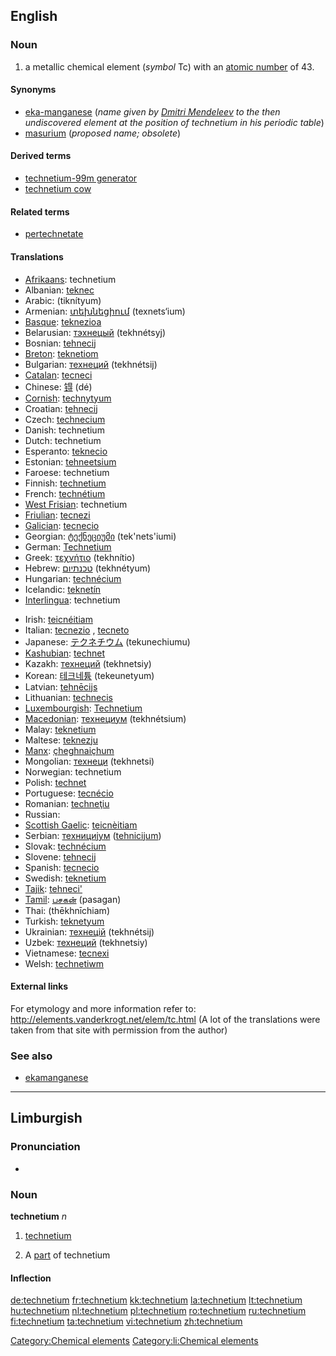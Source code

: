 {{also|Technetium}}
==English==
{{elements|Tc|molybdenum|Mo|ruthenium|Ru}}

===Noun===
{{wikipedia}}
{{en-noun|-}}

# a metallic chemical element (''symbol'' Tc) with an [[atomic number]] of 43.

====Synonyms====
* [[eka-manganese]] (''name given by [[w:Dmitri Mendeleev|Dmitri Mendeleev]] to the then undiscovered element at the position of technetium in his periodic table'')
* [[masurium]] (''proposed name; obsolete'')

====Derived terms====
* [[technetium-99m generator]]
* [[technetium cow]]

====Related terms====
* [[pertechnetate]]

====Translations====
{{top}}
* [[Afrikaans]]: technetium
* Albanian: [[teknec]]
* Arabic: {{Arab|[[تكنيتيوم]]}} (tiknítyum) {{m}}
* Armenian: [[տեխնեցիում]] (texnets‘ium)
* [[Basque]]: [[teknezioa]]
* Belarusian: [[тэхнецый]] (tekhnétsyj) {{m}}
* Bosnian: [[tehnecij]]
* [[Breton]]: [[teknetiom]]
* Bulgarian: [[технеций]] (tekhnétsij) {{m}}
* [[Catalan]]: [[tecneci]]
* Chinese: [[锝]] (dé)
* [[Cornish]]: [[technytyum]]
* Croatian: [[tehnecij]]
* Czech: [[technecium]]
* Danish: technetium
* Dutch: technetium {{n}}
* Esperanto: [[teknecio]]
* Estonian: [[tehneetsium]]
* Faroese: technetium
* Finnish: [[technetium]]
* French: [[technétium]] {{m}}
* [[West Frisian]]: technetium
* [[Friulian]]: [[tecnezi]]
* [[Galician]]: [[tecnecio]]
* Georgian: [[ტექნეციუმი]] (tek'nets'iumi)
* German: [[Technetium]] {{n}}
* Greek: [[τεχνήτιο]] (tekhnítio) {{n}}
* Hebrew: [[טכנתיום]] (tekhnétyum)
* Hungarian: [[technécium]]
* Icelandic: [[teknetín]]
* [[Interlingua]]: technetium
{{mid}}
* Irish: [[teicnéitiam]]
* Italian: [[tecnezio]] {{m}}, [[tecneto]] {{m}}
* Japanese: [[テクネチウム]] (tekunechiumu)
* [[Kashubian]]: [[technet]]
* Kazakh: [[технеций]] (tekhnetsiy)
* Korean: [[테크네튬]] (tekeunetyum)
* Latvian: [[tehnēcijs]]
* Lithuanian: [[technecis]]
* [[Luxembourgish]]: [[Technetium]]
* [[Macedonian]]: [[технециум]] (tekhnétsium) {{m}}
* Malay: [[teknetium]]
* Maltese: [[teknezju]]
* [[Manx]]: [[çheghnaiçhum]]
* Mongolian: [[технеци]] (tekhnetsi)
* Norwegian: technetium
* Polish: [[technet]] {{m}}
* Portuguese: [[tecnécio]] {{m}}
* Romanian: [[techneţiu]] {{n}}
* Russian: {{t|ru|технеций|tr=texnétsij|m}}
* [[Scottish Gaelic]]: [[teicnèitiam]]
* Serbian: [[технициjум]] ([[tehnicijum]]) {{m}}
* Slovak: [[technécium]]
* Slovene: [[tehnecij]]
* Spanish: [[tecnecio]] {{m}}
* Swedish: [[teknetium]]
* [[Tajik]]: [[tehneci']]
* [[Tamil]]: [[பசகன்]] (pasagan)
* Thai: {{Thai|[[เทคนีเชียม]]}} (thēkhnīchiam)
* Turkish: [[teknetyum]]
* Ukrainian: [[технецiй]] (tekhnétsij) {{m}}
* Uzbek: [[технеций]] (tekhnetsiy)
* Vietnamese: [[tecnexi]]
* Welsh: [[technetiwm]]
{{bottom}}

====External links====
For etymology and more information refer to:
http://elements.vanderkrogt.net/elem/tc.html
(A lot of the translations were taken from that site with permission from the author)

===See also===
* [[ekamanganese]]

[[Category:Chemical elements]]

----

==Limburgish==

===Pronunciation===
* {{IPA|[tæxˈneː˨ʃɔ˧m]|lang=li}}

===Noun===
'''technetium''' ''n''

# {{uncountable|lang=li}} [[technetium#English|technetium]]
# A [[part]] of technetium

====Inflection====
{{li-noun-um|techneti}}

[[Category:li:Chemical elements]]

[[de:technetium]]
[[fr:technetium]]
[[kk:technetium]]
[[la:technetium]]
[[lt:technetium]]
[[hu:technetium]]
[[nl:technetium]]
[[pl:technetium]]
[[ro:technetium]]
[[ru:technetium]]
[[fi:technetium]]
[[ta:technetium]]
[[vi:technetium]]
[[zh:technetium]]